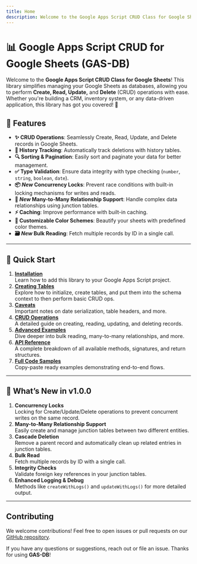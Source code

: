 ```yaml
---
title: Home
description: Welcome to the Google Apps Script CRUD Class for Google Sheets documentation.
---
```


# 📊 Google Apps Script CRUD for Google Sheets (GAS-DB)

Welcome to the **Google Apps Script CRUD Class for Google Sheets**! This library simplifies managing your Google Sheets as databases, allowing you to perform **Create, Read, Update,** and **Delete** (CRUD) operations with ease. Whether you're building a CRM, inventory system, or any data-driven application, this library has got you covered! 🚀

## 🌟 Features

- **✨ CRUD Operations**: Seamlessly Create, Read, Update, and Delete records in Google Sheets.
- **📜 History Tracking**: Automatically track deletions with history tables.
- **🔍 Sorting & Pagination**: Easily sort and paginate your data for better management.
- **✅ Type Validation**: Ensure data integrity with type checking (`number`, `string`, `boolean`, `date`).
- **📦 _New_ Concurrency Locks**: Prevent race conditions with built-in locking mechanisms for writes and reads.
- **🔗 _New_ Many-to-Many Relationship Support**: Handle complex data relationships using junction tables.
- **⚡️ Caching**: Improve performance with built-in caching.
- **🎨 Customizable Color Schemes**: Beautify your sheets with predefined color themes.
- **🗃 _New_ Bulk Reading**: Fetch multiple records by ID in a single call.

---

## 📖 Quick Start

1. **[Installation](/installation)**  
   Learn how to add this library to your Google Apps Script project.
2. **[Creating Tables](/create-tables)**  
   Explore how to initialize, create tables, and put them into the schema context to then perform basic CRUD ops.
3. **[Caveats](/caveats)**  
   Important notes on date serialization, table headers, and more.
4. **[CRUD Operations](/crud-operations)**  
   A detailed guide on creating, reading, updating, and deleting records.
5. **[Advanced Examples](/advanced-examples)**  
   Dive deeper into bulk reading, many-to-many relationships, and more.
6. **[API Reference](/api-reference)**  
   A complete breakdown of all available methods, signatures, and return structures.
7. **[Full Code Samples](/examples)**  
   Copy-paste ready examples demonstrating end-to-end flows.

---

## 🚀 What’s New in v1.0.0

1. **Concurrency Locks**  
   Locking for Create/Update/Delete operations to prevent concurrent writes on the same record.
2. **Many-to-Many Relationship Support**  
   Easily create and manage junction tables between two different entities.
3. **Cascade Deletion**  
   Remove a parent record and automatically clean up related entries in junction tables.
4. **Bulk Read**  
   Fetch multiple records by ID with a single call.
5. **Integrity Checks**  
   Validate foreign key references in your junction tables.
6. **Enhanced Logging & Debug**  
   Methods like `createWithLogs()` and `updateWithLogs()` for more detailed output.

---

## Contributing

We welcome contributions! Feel free to open issues or pull requests on our [GitHub repository](https://github.com/DanielZamb/crud-for-sheets/).

If you have any questions or suggestions, reach out or file an issue. Thanks for using **GAS-DB**!